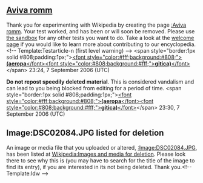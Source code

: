 <article id="6890799" title=User talk:Meemsie>
	<talkpage id="6890799" title="User talk:Meemsie">
== [[Aviva romm]] ==
Thank you for experimenting with Wikipedia by creating the page [[:Aviva romm]]. Your test worked, and has been or will soon be removed. Please use [[Wikipedia:Sandbox|the sandbox]] for any other tests you want to do. Take a look at the [[Wikipedia:Welcome, newcomers|welcome page]] if you would like to learn more about contributing to our encyclopedia.&lt;!-- Template:Testarticle-n (first level warning) --&gt;  &lt;span style=&quot;border:1px solid #808;padding:1px;&quot;&gt;[[User talk:(aeropagitica)|&lt;font style=&quot;color:#fff;background:#808;&quot;&gt;'''(aeropa'''&lt;/font&gt;&lt;font style=&quot;color:#808;background:#fff;&quot;&gt;'''gitica)'''&lt;/font&gt;]]&lt;/span&gt; 23:24, 7 September 2006 (UTC)

'''Do not repost speedily deleted material'''.  This is considered vandalism and can lead to you being blocked from editing for a period of time. &lt;span style=&quot;border:1px solid #808;padding:1px;&quot;&gt;[[User talk:(aeropagitica)|&lt;font style=&quot;color:#fff;background:#808;&quot;&gt;'''(aeropa'''&lt;/font&gt;&lt;font style=&quot;color:#808;background:#fff;&quot;&gt;'''gitica)'''&lt;/font&gt;]]&lt;/span&gt; 23:30, 7 September 2006 (UTC)

== Image:DSC02084.JPG listed for deletion ==
An image or media file that you uploaded or altered, [[:Image:DSC02084.JPG]], has been listed at [[Wikipedia:Images and media for deletion/2006 October 21#Image:DSC02084.JPG|Wikipedia:Images and media for deletion]]. Please look there to see why this is (you may have to search for the title of the image to find its entry), if you are interested in its not being deleted. Thank you.&lt;!-- Template:Idw --&gt;
	</talkpage>
</article>